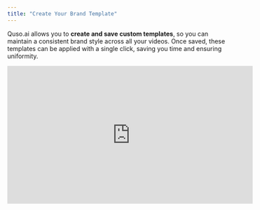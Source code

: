 ```yaml
---
title: "Create Your Brand Template"
---
```


Quso.ai allows you to **create and save custom templates**, so you can maintain a consistent brand style across all your videos. Once saved, these templates can be applied with a single click, saving you time and ensuring uniformity.

<iframe width="560" height="315" src="https://www.youtube.com/embed/bvPivf_q1FQ?si=4G7kuJBPFBYTsIUY" title="YouTube video player" frameborder="0" allow="accelerometer; autoplay; clipboard-write; encrypted-media; gyroscope; picture-in-picture; web-share" referrerpolicy="strict-origin-when-cross-origin" allowfullscreen />

---

## 🎬 How to Create a Brand Template

### Step 1: Open the Template Tab

- In the **Editor screen**, look at the left-side navigation bar.
- Click on **Templates** to view available options.

![Custom Templates 3 Jp](/images/custom-templates-3.jpg)

---

### Step 2: Choose a Template to Customize

- Browse the **stock templates** provided by [Quso.ai](http://Quso.ai).
- You’ll also see your previously saved templates under **Saved Templates**.
- Select a template to start customizing.

![Custom Templates 4 Jp](/images/custom-templates-4.jpg)

---

### Step 3: Customize the Template

- Modify elements such as background color, text, subtitles, and images.
- For example, you might set the background to your **brand color**.

![Custom Templates 5 Jp](/images/custom-templates-5.jpg)

---

### Step 4: Save Your Custom Template

- Click on **Save Template** in the upper ribbon of the screen.
- Enter a name for your template (e.g., _My Pink Template_).

![Custom Templates 6 Jp](/images/custom-templates-6.jpg)

---

### Step 5: Save as New or Update Existing

- You’ll have two options:
  - **Save as New Template** – Creates a fresh template.
  - **Update Existing Template** – Applies changes to an existing one.

![Custom Templates 7 Jp](/images/custom-templates-7.jpg)

> ⚠️ Note: Saving gallery videos is not currently supported by templates. However, **subtitle styles, text, and images** can be saved.

---

### Step 6: Access Your Saved Templates

- Once saved, your custom template will appear under **My Templates**.
- Scroll down to find and apply it to future projects instantly.

![Custom Templates 8 Jp](/images/custom-templates-8.jpg)

---

## ✅ Why Create a Brand Template?

- Keep your videos **on-brand** with consistent fonts, colors, and styles
- Save time with a **one-click application**
- Streamline collaboration by ensuring your team uses the same design

---

With brand templates, you can build a recognizable style and speed up your video creation workflow.